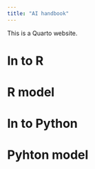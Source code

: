 ```yaml
---
title: "AI handbook"
---
```


This is a Quarto website.


# In to R

# R model

# In to Python

# Pyhton model

